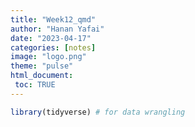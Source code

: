```yaml
---
title: "Week12_qmd"
author: "Hanan Yafai"
date: "2023-04-17"
categories: [notes]
image: "logo.png"
theme: "pulse"
html_document:
 toc: TRUE
---
```


```r

library(tidyverse) # for data wrangling
```

